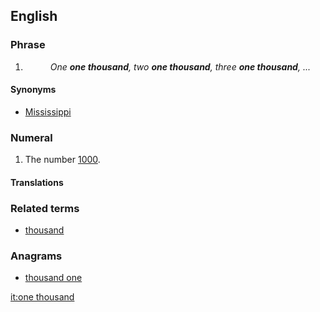==English==

===Phrase===
{{head|en|idiomatic|head=[[one]] [[thousand]]}}

# {{non-gloss definition|Used in a common [[chronometric]] counting scheme, in which each iteration is sequentially numbered and supposed to be approximately one [[second]] in length.}}
#: ''One '''one thousand''', two '''one thousand''', three '''one thousand''', ...''

====Synonyms====
* [[Mississippi#Idiom|Mississippi]]

===Numeral===
{{head|en|numeral|head=[[one]] [[thousand]]}}

# {{cardinal}} The number [[1000]].

====Translations====
{{trans-see|cardinal number 1000|thousand}}

===Related terms===
* [[thousand]]

===Anagrams===
* [[thousand one#English|thousand one]]

[[it:one thousand]]